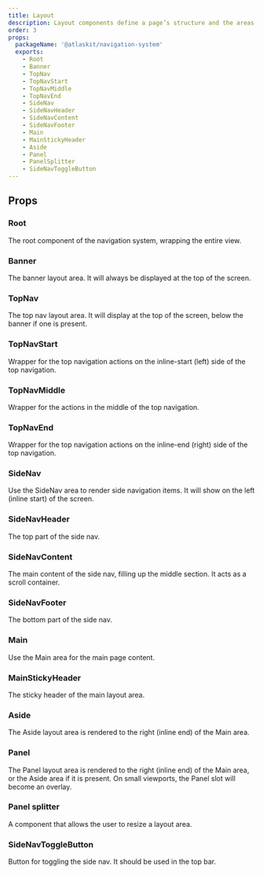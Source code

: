 ```yaml
---
title: Layout
description: Layout components define a page’s structure and the areas for navigation and content.
order: 3
props:
  packageName: '@atlaskit/navigation-system'
  exports:
    - Root
    - Banner
    - TopNav
    - TopNavStart
    - TopNavMiddle
    - TopNavEnd
    - SideNav
    - SideNavHeader
    - SideNavContent
    - SideNavFooter
    - Main
    - MainStickyHeader
    - Aside
    - Panel
    - PanelSplitter
    - SideNavToggleButton
---
```


## Props

### Root

The root component of the navigation system, wrapping the entire view.

<TSMorphProps exportName="Root" packageName="@atlaskit/navigation-system" />

### Banner

The banner layout area. It will always be displayed at the top of the screen.

<TSMorphProps exportName="Banner" packageName="@atlaskit/navigation-system" />

### TopNav

The top nav layout area. It will display at the top of the screen, below the banner if one is
present.

<TSMorphProps exportName="TopNav" packageName="@atlaskit/navigation-system" />

### TopNavStart

Wrapper for the top navigation actions on the inline-start (left) side of the top navigation.

<TSMorphProps exportName="TopNavStart" packageName="@atlaskit/navigation-system" />

### TopNavMiddle

Wrapper for the actions in the middle of the top navigation.

<TSMorphProps exportName="TopNavMiddle" packageName="@atlaskit/navigation-system" />

### TopNavEnd

Wrapper for the top navigation actions on the inline-end (right) side of the top navigation.

<TSMorphProps exportName="TopNavEnd" packageName="@atlaskit/navigation-system" />

### SideNav

Use the SideNav area to render side navigation items. It will show on the left (inline start) of the
screen.

<TSMorphProps exportName="SideNav" packageName="@atlaskit/navigation-system" />

<!-- Not using level 4 heading for side nav layout areas as they won't be added to table of contents -->

### SideNavHeader

The top part of the side nav.

<TSMorphProps exportName="SideNavHeader" packageName="@atlaskit/navigation-system" />

### SideNavContent

The main content of the side nav, filling up the middle section. It acts as a scroll container.

<TSMorphProps exportName="SideNavContent" packageName="@atlaskit/navigation-system" />

### SideNavFooter

The bottom part of the side nav.

<TSMorphProps exportName="SideNavFooter" packageName="@atlaskit/navigation-system" />

### Main

Use the Main area for the main page content.

<TSMorphProps exportName="Main" packageName="@atlaskit/navigation-system" />

### MainStickyHeader

The sticky header of the main layout area.

<TSMorphProps exportName="MainStickyHeader" packageName="@atlaskit/navigation-system" />

### Aside

The Aside layout area is rendered to the right (inline end) of the Main area.

<TSMorphProps exportName="Aside" packageName="@atlaskit/navigation-system" />

### Panel

The Panel layout area is rendered to the right (inline end) of the Main area, or the Aside area if
it is present. On small viewports, the Panel slot will become an overlay.

<TSMorphProps exportName="Panel" packageName="@atlaskit/navigation-system" />

### Panel splitter

A component that allows the user to resize a layout area.

<TSMorphProps exportName="PanelSplitter" packageName="@atlaskit/navigation-system" />

### SideNavToggleButton

Button for toggling the side nav. It should be used in the top bar.

<TSMorphProps exportName="SideNavToggleButton" packageName="@atlaskit/navigation-system" />
